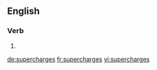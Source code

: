 ==English==

===Verb===
{{head|en}}

# {{en-third-person singular of|supercharge}}

[[de:supercharges]]
[[fr:supercharges]]
[[vi:supercharges]]